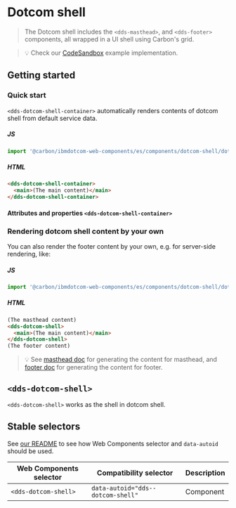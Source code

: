 
# Dotcom shell

> The Dotcom shell includes the `<dds-masthead>`, and `<dds-footer>` components, all wrapped
> in a UI shell using Carbon's grid.

> 💡 Check our
> [CodeSandbox](https://githubbox.com/carbon-design-system/ibm-dotcom-library/tree/master/packages/web-components/examples/codesandbox/components/dotcom-shell)
> example implementation.

## Getting started

### Quick start

`<dds-dotcom-shell-container>` automatically renders contents of dotcom shell from default service data.

##### JS

```javascript
import '@carbon/ibmdotcom-web-components/es/components/dotcom-shell/dotcom-shell-container';
```

##### HTML

```html
<dds-dotcom-shell-container>
  <main>(The main content)</main>
</dds-dotcom-shell-container>
```

#### Attributes and properties `<dds-dotcom-shell-container>`

<Props of="dds-dotcom-shell-container" />

### Rendering dotcom shell content by your own

You can also render the footer content by your own, e.g. for server-side rendering, like:

##### JS

```javascript
import '@carbon/ibmdotcom-web-components/es/components/dotcom-shell/dotcom-shell';
```

##### HTML

```html
(The masthead content)
<dds-dotcom-shell>
  <main>(The main content)</main>
</dds-dotcom-shell>
(The footer content)
```

> 💡 See [masthead doc](/?path=/docs/components-masthead--default) for generating the content for masthead, and [footer doc](/?path=/docs/components-footer--default) for generating the content for footer.

## `<dds-dotcom-shell>`

`<dds-dotcom-shell>` works as the shell in dotcom shell.

<Props of="dds-dotcom-shell" />

## Stable selectors

See [our README](https://github.com/carbon-design-system/ibm-dotcom-library/tree/master/packages/web-components#stable-selectors-for-analytics-and-integratione2e-testing-in-web-components) to see how Web Components selector and `data-autoid` should be used.

| Web Components selector | Compatibility selector            | Description |
| ----------------------- | --------------------------------- | ----------- |
| `<dds-dotcom-shell>`    | `data-autoid="dds--dotcom-shell"` | Component   |

<Description markdown={corsproxy} />
<Description markdown={contributing} />
